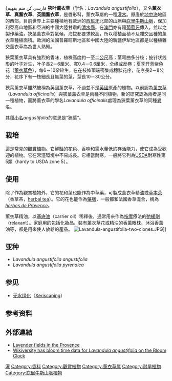 {{Link style|time=2015-12-12T03:12:59+00:00}}
{فارسی کن منم بفهیم{{Speciesbox
| image =Lavandula_angustifolia_-_Köhler–s_Medizinal-Pflanzen-087.jpg
| image_width = 250px
| image_caption = 《科勒藥用植物》(1897), <br>''Lavandula vera''
| genus = Lavandula
| species =angustifolia
| status = LC
| status_system = IUCN3.1
| status_ref = <ref name=IUCN>{{cite iucn | authors =Khela, S | title = ''Lavandula angustifolia'' | journal = [[IUCN_Red_List_of_Threatened_Species|IUCN Red List of Threatened Species]] | volume=2013 | page = e.T203244A2762550  | year =2013 | doi = 10.2305/IUCN.UK.2013-2.RLTS.T203244A2762550.en }}</ref>
| authority = [[菲利普·米勒|Mill.]]
| synonyms = 
''L. officinalis'' <small>Chaix ''ex'' Vill.</small><br />
''L. spica'' <small>[[奧古斯丁·彼拉姆斯·德堪多|DC.]]</small><br />
''L. vera'' <small>DC.</small>
}}
'''狹叶薰衣草'''（学名：''Lavandula angustifolia''），又名'''薰衣草'''、'''真薰衣草'''、'''英國薰衣草'''，是唇形科，薰衣草屬的一種[[灌木|灌木]]。原產於[[地中海|地中海]]地區的西部，目前世界上主要種植地有歐洲的[[西班牙|西班牙]]北部的山脈與[[庇里牛斯山脈|庇里牛斯山脈]]，保加利亞高山地區和亞洲的中國大陸甘肅的[[清水縣|清水縣]]。在[[澳門|澳門]]亦有隨[[葡萄牙|葡萄牙]]傳入，並以之製作藥油。狹葉薰衣草對氣候，海拔都要求較高，所以種植面積不及雜交品種的薰衣草種植面積。歐洲的法國普羅旺斯地區和中國大陸的新疆伊犁地區都是以種植雜交薰衣草為為世人熟知。

狹葉薰衣草具有強烈的香味，植株高度約一至二[[公尺|公尺]]高；茎弯曲多分枝；披针状线形的叶子对生，叶子長2－6厘米、寬0.4－0.6厘米，全缘或反卷；夏季开蓝紫色花（[[薰衣草色|薰衣草色]]），每6－10朵轮生，在在枝條頂端密集成穗狀花序，花序長2－8公分，花序下有一枝細長且無葉的莖，莖長10－30公分。

狹葉薰衣草雖然被稱為英國薰衣草，不過並不是[[英國|英國]]原產的植物。以前認為[[薰衣草|薰衣草]]（''Lavandula officinalis''）與狹葉薰衣草是兩種不同植物，新的研究認為兩者是同一種植物，而將薰衣草的學名''Lavandula officinalis''處理為狹葉薰衣草的同種[[異名|異名]]。

其[[種小名|種小名]]''angustifolia''的意思是“狹葉”。

== 栽培 ==
這是常見的[[觀賞植物|觀賞植物]]。它鮮豔的花色、香味和需水量低的存活能力，使它成為受歡迎的植物。它在常溼環境中不易成長。它相當耐寒，一般將它列為[[USDA|USDA]]耐寒性第5類（hardy to USDA zone 5）。

== 使用 ==
除了作為觀賞植物外，它的花和葉也能作為中草藥，可製成薰衣草精油或[[草本茶|草本茶]]（香草茶，[[:en:herbal_tea|herbal tea]]）。它的花也能作為[[藥膳|藥膳]]，一般都和法國香草混合，稱為''[[:en:herbes_de_Provence|herbes de Provence]]''。

薰衣草精油，以[[基底油|基底油]]（carrier oil）稀釋後，通常用來作為[[按摩|按摩]]療法的[[弛緩劑|弛緩劑]]（relaxant）。家庭用的包括化妝品、裝有薰衣草花或精油的香薰眼枕、沐浴香薰油等，都是用來使人放鬆的產品。
[[File:Lavandula-angustifolia-two-clones.JPG|thumb]]]]

== 亚种 ==
* ''Lavandula angustifolia angustifolia''
* ''Lavandula angustifolia pyrenaica''

== 参见 ==
* [[无水绿化|无水绿化]]（[[:en:Xeriscaping|Xeriscaping]]）

==参考资料==
{{reflist}}

== 外部連結 ==
{{Commons|Lavandula angustifolia}}
* [http://www.badische-seiten.de/impressionen/index.php?action=showgallery&pfad=Provenve-Lavendel Lavender fields in the Provence] {{Wayback|url=http://www.badische-seiten.de/impressionen/index.php?action=showgallery&pfad=Provenve-Lavendel |date=20090302132605 }}
* [http://en.wikiversity.org/wiki/BCP/Lavandula_angustifolia Wikiversity has bloom time data for ''Lavandula angustifolia'' on the Bloom Clock] {{Wayback|url=http://en.wikiversity.org/wiki/BCP/Lavandula_angustifolia |date=20201203111430 }}
{{Taxonbar|from=Q42081}}

[[Category:藥用植物|灌]]
[[Category:香料|Category:香料]]
[[Category:觀賞植物|Category:觀賞植物]]
[[Category:薰衣草属|Category:薰衣草属]]
[[Category:耐旱植物|Category:耐旱植物]]
[[Category:庇里牛斯山脈植物|Category:庇里牛斯山脈植物]]
